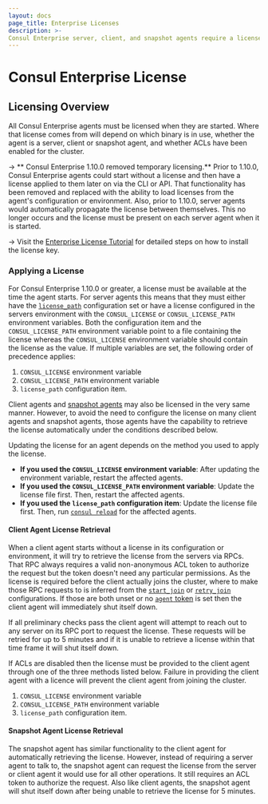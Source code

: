 ```yaml
---
layout: docs
page_title: Enterprise Licenses
description: >-
Consul Enterprise server, client, and snapshot agents require a license on startup in order to use Enterprise features. Learn how to apply licenses using environment variables or configuration files.
---
```


# Consul Enterprise License

## Licensing Overview

All Consul Enterprise agents must be licensed when they are started. Where that license comes from will depend
on which binary is in use, whether the agent is a server, client or snapshot agent, and whether ACLs have been
enabled for the cluster.

-> ** Consul Enterprise 1.10.0 removed temporary licensing.** Prior to 1.10.0, Consul Enterprise
agents could start without a license and then have a license applied to them later on via the CLI
or API. That functionality has been removed and replaced with the ability to load licenses from the
agent's configuration or environment. Also, prior to 1.10.0, server agents would automatically propagate
the license between themselves. This no longer occurs and the license must be present on each server agent
when it is started.

-> Visit the [Enterprise License Tutorial](https://learn.hashicorp.com/tutorials/consul/hashicorp-enterprise-license?utm_source=docs) for detailed steps on how to install the license key.

### Applying a License

For Consul Enterprise 1.10.0 or greater, a license must be available at the time the agent starts.
For server agents this means that they must either have the [`license_path`](/docs/agent/config/config-files#license_path)
configuration set or have a license configured in the servers environment with the `CONSUL_LICENSE` or
`CONSUL_LICENSE_PATH` environment variables. Both the configuration item and the `CONSUL_LICENSE_PATH`
environment variable point to a file containing the license whereas the `CONSUL_LICENSE` environment
variable should contain the license as the value. If multiple variables are set,
the following order of precedence applies:

1. `CONSUL_LICENSE` environment variable
2. `CONSUL_LICENSE_PATH` environment variable
3. `license_path` configuration item.

Client agents and [snapshot agents](/docs/enterprise/backups)
may also be licensed in the very same manner.
However, to avoid the need to configure the license on many client agents and snapshot agents,
those agents have the capability to retrieve the license automatically under the conditions described below.

Updating the license for an agent depends on the method you used to apply the license.
- **If you used the `CONSUL_LICENSE`
environment variable**: After updating the environment variable, restart the affected agents. 
- **If you used the
`CONSUL_LICENSE_PATH` environment variable**: Update the license file first. Then, restart the affected agents. 
- **If you used the `license_path` configuration item**: Update the license file first. Then, run [`consul reload`](/commands/reload) for the affected agents.

#### Client Agent License Retrieval

When a client agent starts without a license in its configuration or environment, it will try to retrieve the
license from the servers via RPCs. That RPC always requires a valid non-anonymous ACL token to authorize the
request but the token doesn't need any particular permissions. As the license is required before the client
actually joins the cluster, where to make those RPC requests to is inferred from the [`start_join`](/docs/agent/config/config-files#start_join)
or [`retry_join`](/docs/agent/config/config-files#retry_join) configurations. If those are both unset or no
[`agent` token](/docs/agent/config/config-files#acl_tokens_agent) is set then the client agent will immediately shut itself down.

If all preliminary checks pass the client agent will attempt to reach out to any server on its RPC port to
request the license. These requests will be retried for up to 5 minutes and if it is unable to retrieve a
license within that time frame it will shut itself down.

If ACLs are disabled then the license must be provided to the client agent through one of the three methods listed below.
Failure in providing the client agent with a licence will prevent the client agent from joining the cluster.

1. `CONSUL_LICENSE` environment variable
2. `CONSUL_LICENSE_PATH` environment variable
3. `license_path` configuration item.

#### Snapshot Agent License Retrieval

The snapshot agent has similar functionality to the client agent for automatically retrieving the license. However,
instead of requiring a server agent to talk to, the snapshot agent can request the license from the server or
client agent it would use for all other operations. It still requires an ACL token to authorize the request. Also
like client agents, the snapshot agent will shut itself down after being unable to retrieve the license for 5
minutes.
